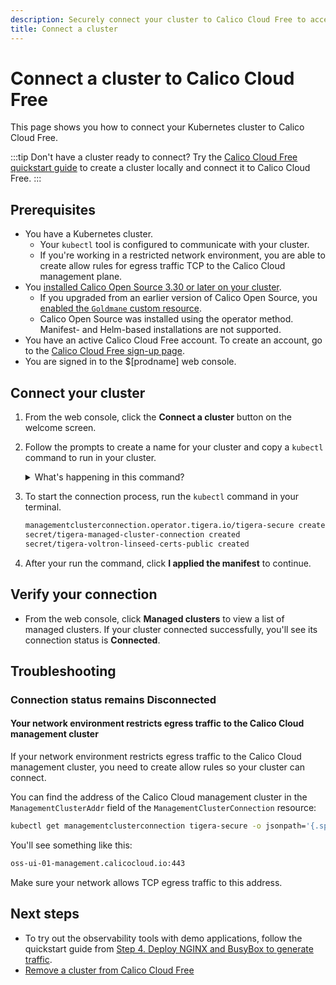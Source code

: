 ```yaml
---
description: Securely connect your cluster to Calico Cloud Free to access centralized network observability for your Kubernetes deployment.
title: Connect a cluster
---
```


# Connect a cluster to Calico Cloud Free

This page shows you how to connect your Kubernetes cluster to Calico Cloud Free.

:::tip
Don't have a cluster ready to connect?
Try the [Calico Cloud Free quickstart guide](quickstart.mdx) to create a cluster locally and connect it to Calico Cloud Free.
:::

## Prerequisites

* You have a Kubernetes cluster.
  * Your `kubectl` tool is configured to communicate with your cluster.
  * If you're working in a restricted network environment, you are able to create allow rules for egress traffic TCP to the Calico Cloud management plane.
* You [installed Calico Open Source 3.30 or later on your cluster](/calico/latest/getting-started).
  * If you upgraded from an earlier version of Calico Open Source, you [enabled the `Goldmane` custom resource](/calico/latest/observability/enable-whisker).
  * Calico Open Source was installed using the operator method.
    Manifest- and Helm-based installations are not supported.
* You have an active Calico Cloud Free account.
  To create an account, go to the [Calico Cloud Free sign-up page](https://calicocloud.io).
* You are signed in to the $[prodname] web console.

## Connect your cluster

1. From the web console, click the **Connect a cluster** button on the welcome screen.
1. Follow the prompts to create a name for your cluster and copy a `kubectl` command to run in your cluster.

    <details>
     <summary>What's happening in this command?</summary>

   This command creates three resources in your cluster:
   * **A `ManagementClusterConnection` resource**.
     This resource specifies the address of the Calico Cloud management cluster.
   * **A `Secret` resource (`tigera-managed-cluster-connection`)**.
     This resource provides certificates for secure communication between your cluster and the Calico Cloud management cluster.
   * **A `Secret` resource (`tigera-voltron-linseed-certs-public`)**.
     This resource provides certificates for secure communications for the specific components that Calico Cloud uses for log data and observability.

   ```bash title='Example of generated kubectl command to connect a cluster to Calico Cloud Free'
   kubectl apply -f - <<EOF
   # Once applied to your managed cluster, a deployment is created to establish a secure tcp connection
   # with the management cluster.

   apiVersion: operator.tigera.io/v1
   kind: ManagementClusterConnection
   metadata:
   name: tigera-secure
   spec:
   # ManagementClusterAddr should be the externally reachable address to which your managed cluster
   # will connect. Valid examples are: "0.0.0.0:31000", "example.com:32000", "[::1]:32500"
   managementClusterAddr: "oss-ui-01-management.calicocloud.io:443"

   ---

   apiVersion: v1
   kind: Secret
   metadata:
   name: tigera-managed-cluster-connection
   namespace: tigera-operator
   type: Opaque
   data:
   # This is the certificate of the management cluster side of the tunnel.
   management-cluster.crt: ...
   # The certificate and private key that are created and signed by the CA in the management cluster.
   managed-cluster.crt: ...
   managed-cluster.key: ...

   ---
   apiVersion: v1
   kind: Secret
   metadata:
   name: tigera-voltron-linseed-certs-public
   namespace: tigera-operator
   type: Opaque
   data:
   tls.crt: ...

   EOF
   ```
   </details>

1. To start the connection process, run the `kubectl` command in your terminal.

   ```bash title='Sample output'
   managementclusterconnection.operator.tigera.io/tigera-secure created
   secret/tigera-managed-cluster-connection created
   secret/tigera-voltron-linseed-certs-public created
   ```

1. After your run the command, click **I applied the manifest** to continue.

## Verify your connection

* From the web console, click **Managed clusters** to view a list of managed clusters.
  If your cluster connected successfully, you'll see its connection status is **Connected**.

## Troubleshooting

### Connection status remains **Disconnected**

#### Your network environment restricts egress traffic to the Calico Cloud management cluster

If your network environment restricts egress traffic to the Calico Cloud management cluster, you need to create allow rules so your cluster can connect.

You can find the address of the Calico Cloud management cluster in the `ManagementClusterAddr` field of the `ManagementClusterConnection` resource:

```bash
kubectl get managementclusterconnection tigera-secure -o jsonpath='{.spec.managementClusterAddr}'
```

You'll see something like this:

```bash title='Sample output'
oss-ui-01-management.calicocloud.io:443
```

Make sure your network allows TCP egress traffic to this address.


## Next steps

* To try out the observability tools with demo applications, follow the quickstart guide from [Step 4. Deploy NGINX and BusyBox to generate traffic](quickstart.mdx#step-4-deploy-nginx-and-busybox-to-generate-traffic).
* [Remove a cluster from Calico Cloud Free](disconnect-cluster-free.mdx)